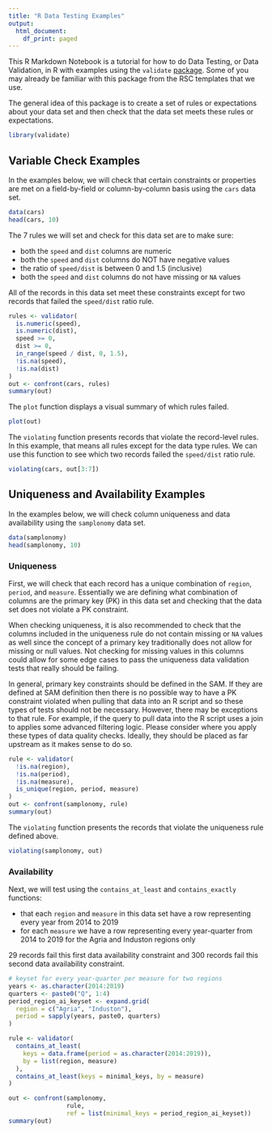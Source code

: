 ```yaml
---
title: "R Data Testing Examples"
output:
  html_document:
    df_print: paged
---
```


This R Markdown Notebook is a tutorial for how to do Data Testing, or Data
Validation, in R with examples using the `validate`
[package](https://cran.r-project.org/web/packages/validate/vignettes/cookbook.html).
Some of you may already be familiar with this package from the RSC templates
that we use.

The general idea of this package is to create a set of rules or expectations
about your data set and then check that the data set meets these rules or
expectations.

```r
library(validate)
```

## Variable Check Examples

In the examples below, we will check that certain constraints or properties
are met on a field-by-field or column-by-column basis using the `cars` data set.

```r
data(cars)
head(cars, 10)
```

The 7 rules we will set and check for this data set are to make sure:

- both the `speed` and `dist` columns are numeric
- both the `speed` and `dist` columns do NOT have negative values
- the ratio of `speed/dist` is between 0 and 1.5 (inclusive)
- both the `speed` and `dist` columns do not have missing or `NA` values

All of the records in this data set meet these constraints except for two
records that failed the `speed/dist` ratio rule.

```r
rules <- validator(
  is.numeric(speed),
  is.numeric(dist),
  speed >= 0,
  dist >= 0,
  in_range(speed / dist, 0, 1.5),
  !is.na(speed),
  !is.na(dist)
)
out <- confront(cars, rules)
summary(out)
```

The `plot` function displays a visual summary of which rules failed.

```r
plot(out)
```

The `violating` function presents records that violate the record-level rules.
In this example, that means all rules except for the data type rules.
We can use this function to see which two records failed the `speed/dist` ratio
rule.

```r
violating(cars, out[3:7])
```


## Uniqueness and Availability Examples

In the examples below, we will check column uniqueness and data availability
using the `samplonomy` data set.

```r
data(samplonomy)
head(samplonomy, 10)
```


### Uniqueness 

First, we will check that each record has a unique combination of `region`,
`period`, and `measure`. Essentially we are defining what combination
of columns are the primary key (PK) in this data set and checking that the
data set does not violate a PK constraint.

When checking uniqueness, it is also recommended to check that the columns
included in the uniqueness rule do not contain missing or `NA` values as well
since the concept of a primary key traditionally does not allow for missing or
null values. Not checking for missing values in this columns could allow for
some edge cases to pass the uniqueness data validation tests that really should
be failing.

In general, primary key constraints should be defined in the SAM.
If they are defined at SAM definition then there is no possible way to have a
PK constraint violated when pulling that data into an R script and so these
types of tests should not be necessary.
However, there may be exceptions to that rule. For example, if the query to pull
data into the R script uses a join to applies some advanced filtering logic.
Please consider where you apply these types of data quality checks.
Ideally, they should be placed as far upstream as it makes sense to do so.

```r
rule <- validator(
  !is.na(region),
  !is.na(period),
  !is.na(measure),
  is_unique(region, period, measure)
)
out <- confront(samplonomy, rule)
summary(out)
```

The `violating` function presents the records that violate the uniqueness rule
defined above.

```r
violating(samplonomy, out)
```


### Availability 

Next, we will test using the `contains_at_least` and `contains_exactly`
functions:

- that each `region` and `measure` in this data set have a row representing
every year from 2014 to 2019
- for each `measure` we have a row representing every year-quarter from 2014 to
2019 for the Agria and Induston regions only

29 records fail this first data availability constraint and 300 records fail
this second data availability constraint.

```r

# keyset for every year-quarter per measure for two regions
years <- as.character(2014:2019)
quarters <- paste0("Q", 1:4)
period_region_ai_keyset <- expand.grid(
  region = c("Agria", "Induston"),
  period = sapply(years, paste0, quarters)
)

rule <- validator(
  contains_at_least(
    keys = data.frame(period = as.character(2014:2019)),
    by = list(region, measure)
  ),
  contains_at_least(keys = minimal_keys, by = measure)
)

out <- confront(samplonomy,
                rule,
                ref = list(minimal_keys = period_region_ai_keyset))
summary(out)
```
